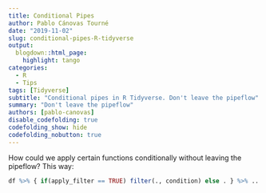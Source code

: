```yaml
---
title: Conditional Pipes
author: Pablo Cánovas Tourné
date: "2019-11-02"
slug: conditional-pipes-R-tidyverse
output:
  blogdown::html_page:
    highlight: tango
categories:
  - R
  - Tips
tags: [Tidyverse]
subtitle: "Conditional pipes in R Tidyverse. Don't leave the pipeflow"
summary: "Don't leave the pipeflow"
authors: [pablo-canovas]
disable_codefolding: true
codefolding_show: hide
codefolding_nobutton: true
---
```

  
How could we apply certain functions conditionally without leaving the pipeflow?
This way:
  
```r
df %>% { if(apply_filter == TRUE) filter(., condition) else . } %>% ...
```
